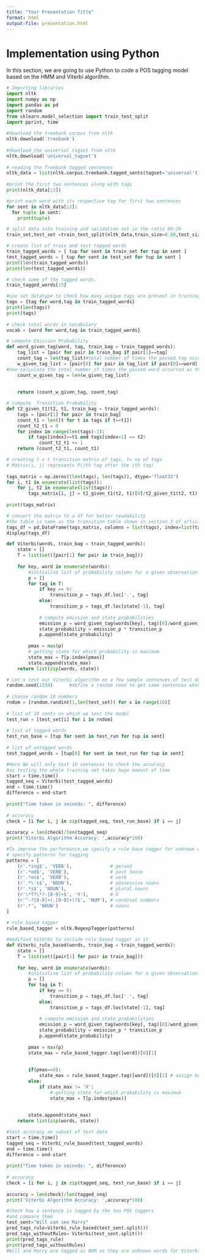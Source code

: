 ---
title: "Your Presentation Title"
format: html
output-file: presentation.html
---

# Implementation using Python
In this section, we are going to use Python to code a POS tagging model based on the HMM and Viterbi algorithm.

```{python}
# Importing libraries
import nltk
import numpy as np
import pandas as pd
import random
from sklearn.model_selection import train_test_split
import pprint, time
 
#download the treebank corpus from nltk
nltk.download('treebank')
 
#download the universal tagset from nltk
nltk.download('universal_tagset')
 
# reading the Treebank tagged sentences
nltk_data = list(nltk.corpus.treebank.tagged_sents(tagset='universal'))
 
#print the first two sentences along with tags
print(nltk_data[:2])

```


```{python}
#print each word with its respective tag for first two sentences
for sent in nltk_data[:2]:
  for tuple in sent:
    print(tuple)
```


```{python}

# split data into training and validation set in the ratio 80:20
train_set,test_set =train_test_split(nltk_data,train_size=0.80,test_size=0.20,random_state = 101)

```


```{python}
# create list of train and test tagged words
train_tagged_words = [ tup for sent in train_set for tup in sent ]
test_tagged_words = [ tup for sent in test_set for tup in sent ]
print(len(train_tagged_words))
print(len(test_tagged_words))
```

```{python}
# check some of the tagged words.
train_tagged_words[:5]
```


```{python}
#use set datatype to check how many unique tags are present in training data
tags = {tag for word,tag in train_tagged_words}
print(len(tags))
print(tags)
 
# check total words in vocabulary
vocab = {word for word,tag in train_tagged_words}
```


```{python}
# compute Emission Probability
def word_given_tag(word, tag, train_bag = train_tagged_words):
    tag_list = [pair for pair in train_bag if pair[1]==tag]
    count_tag = len(tag_list)#total number of times the passed tag occurred in train_bag
    w_given_tag_list = [pair[0] for pair in tag_list if pair[0]==word]
#now calculate the total number of times the passed word occurred as the passed tag.
    count_w_given_tag = len(w_given_tag_list)
 
     
    return (count_w_given_tag, count_tag)
```


```{python}
# compute  Transition Probability
def t2_given_t1(t2, t1, train_bag = train_tagged_words):
    tags = [pair[1] for pair in train_bag]
    count_t1 = len([t for t in tags if t==t1])
    count_t2_t1 = 0
    for index in range(len(tags)-1):
        if tags[index]==t1 and tags[index+1] == t2:
            count_t2_t1 += 1
    return (count_t2_t1, count_t1)

```

```{python}
# creating t x t transition matrix of tags, t= no of tags
# Matrix(i, j) represents P(jth tag after the ith tag)
 
tags_matrix = np.zeros((len(tags), len(tags)), dtype='float32')
for i, t1 in enumerate(list(tags)):
    for j, t2 in enumerate(list(tags)): 
        tags_matrix[i, j] = t2_given_t1(t2, t1)[0]/t2_given_t1(t2, t1)[1]
 
print(tags_matrix)

```

```{python}
# convert the matrix to a df for better readability
#the table is same as the transition table shown in section 3 of article
tags_df = pd.DataFrame(tags_matrix, columns = list(tags), index=list(tags))
display(tags_df)
```


```{python}
def Viterbi(words, train_bag = train_tagged_words):
    state = []
    T = list(set([pair[1] for pair in train_bag]))
     
    for key, word in enumerate(words):
        #initialise list of probability column for a given observation
        p = [] 
        for tag in T:
            if key == 0:
                transition_p = tags_df.loc['.', tag]
            else:
                transition_p = tags_df.loc[state[-1], tag]
                 
            # compute emission and state probabilities
            emission_p = word_given_tag(words[key], tag)[0]/word_given_tag(words[key], tag)[1]
            state_probability = emission_p * transition_p    
            p.append(state_probability)
             
        pmax = max(p)
        # getting state for which probability is maximum
        state_max = T[p.index(pmax)] 
        state.append(state_max)
    return list(zip(words, state))
```

```{python}
# Let's test our Viterbi algorithm on a few sample sentences of test dataset
random.seed(1234)      #define a random seed to get same sentences when run multiple times
 
# choose random 10 numbers
rndom = [random.randint(1,len(test_set)) for x in range(10)]
 
# list of 10 sents on which we test the model
test_run = [test_set[i] for i in rndom]
 
# list of tagged words
test_run_base = [tup for sent in test_run for tup in sent]
 
# list of untagged words
test_tagged_words = [tup[0] for sent in test_run for tup in sent]
```

```{python}
#Here We will only test 10 sentences to check the accuracy
#as testing the whole training set takes huge amount of time
start = time.time()
tagged_seq = Viterbi(test_tagged_words)
end = time.time()
difference = end-start
 
print("Time taken in seconds: ", difference)
 
# accuracy
check = [i for i, j in zip(tagged_seq, test_run_base) if i == j] 
 
accuracy = len(check)/len(tagged_seq)
print('Viterbi Algorithm Accuracy: ',accuracy*100)
```

```{python}
#To improve the performance,we specify a rule base tagger for unknown words 
# specify patterns for tagging
patterns = [
    (r'.*ing$', 'VERB'),              # gerund
    (r'.*ed$', 'VERB'),               # past tense 
    (r'.*es$', 'VERB'),               # verb    
    (r'.*\'s$', 'NOUN'),              # possessive nouns
    (r'.*s$', 'NOUN'),                # plural nouns
    (r'\*T?\*?-[0-9]+$', 'X'),        # X
    (r'^-?[0-9]+(.[0-9]+)?$', 'NUM'), # cardinal numbers
    (r'.*', 'NOUN')                   # nouns
]
 
# rule based tagger
rule_based_tagger = nltk.RegexpTagger(patterns)
```


```{python}
#modified Viterbi to include rule based tagger in it
def Viterbi_rule_based(words, train_bag = train_tagged_words):
    state = []
    T = list(set([pair[1] for pair in train_bag]))
     
    for key, word in enumerate(words):
        #initialise list of probability column for a given observation
        p = [] 
        for tag in T:
            if key == 0:
                transition_p = tags_df.loc['.', tag]
            else:
                transition_p = tags_df.loc[state[-1], tag]
                 
            # compute emission and state probabilities
            emission_p = word_given_tag(words[key], tag)[0]/word_given_tag(words[key], tag)[1]
            state_probability = emission_p * transition_p    
            p.append(state_probability)
             
        pmax = max(p)
        state_max = rule_based_tagger.tag([word])[0][1]       
        
         
        if(pmax==0):
            state_max = rule_based_tagger.tag([word])[0][1] # assign based on rule based tagger
        else:
            if state_max != 'X':
                # getting state for which probability is maximum
                state_max = T[p.index(pmax)]                
             
         
        state.append(state_max)
    return list(zip(words, state))
```



```{python}
#test accuracy on subset of test data 
start = time.time()
tagged_seq = Viterbi_rule_based(test_tagged_words)
end = time.time()
difference = end-start
 
print("Time taken in seconds: ", difference)
 
# accuracy
check = [i for i, j in zip(tagged_seq, test_run_base) if i == j] 
 
accuracy = len(check)/len(tagged_seq)
print('Viterbi Algorithm Accuracy: ',accuracy*100)

```

```{python}
#Check how a sentence is tagged by the two POS taggers
#and compare them
test_sent="Will can see Marry"
pred_tags_rule=Viterbi_rule_based(test_sent.split())
pred_tags_withoutRules= Viterbi(test_sent.split())
print(pred_tags_rule)
print(pred_tags_withoutRules)
#Will and Marry are tagged as NUM as they are unknown words for Viterbi Algorithm
```